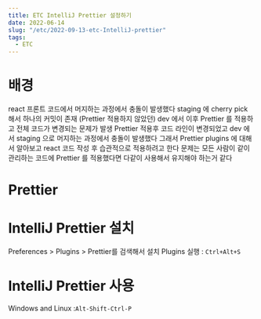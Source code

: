 ```yaml
---
title: ETC IntelliJ Prettier 설정하기
date: 2022-06-14
slug: "/etc/2022-09-13-etc-IntelliJ-prettier"
tags:
  - ETC
---
```


# 배경
react 프론트 코드에서 머지하는 과정에서 충돌이 발생했다
staging 에 cherry pick 해서 하나의 커밋이 존재 (Prettier 적용하지 않았던)
dev 에서 이후 Prettier 를 적용하고 전체 코드가 변경되는 문제가 발생
Prettier 적용후 코드 라인이 변경되었고
dev 에서 staging 으로 머지하는 과정에서 충돌이 발생했다
그래서 Prettier plugins 에 대해서 알아보고
react 코드 작성 후 습관적으로 적용하려고 한다
문제는 모든 사람이 같이 관리하는 코드에 Prettier  를 적용했다면 다같이 사용해서 유지해야 하는거 같다

# Prettier

# IntelliJ Prettier 설치
Preferences > Plugins > Prettier를 검색해서 설치
Plugins 실행 : `Ctrl+Alt+S`

# IntelliJ Prettier 사용
 Windows and Linux :`Alt-Shift-Ctrl-P`